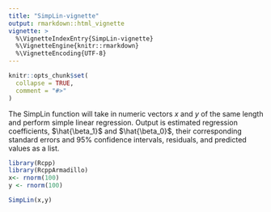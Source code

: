 ```yaml
---
title: "SimpLin-vignette"
output: rmarkdown::html_vignette
vignette: >
  %\VignetteIndexEntry{SimpLin-vignette}
  %\VignetteEngine{knitr::rmarkdown}
  %\VignetteEncoding{UTF-8}
---
```


```r
knitr::opts_chunk$set(
  collapse = TRUE,
  comment = "#>"
)
```
The SimpLin function will take in numeric vectors $x$ and $y$ of the same length and perform simple linear regression. Output is estimated regression coefficients, $\hat{\beta_1}$ and $\hat{\beta_0}$, their corresponding standard errors and 95% confidence intervals, residuals, and predicted values as a list.
```r
library(Rcpp)
library(RcppArmadillo)
x<- rnorm(100)
y <- rnorm(100)

SimpLin(x,y)
```
